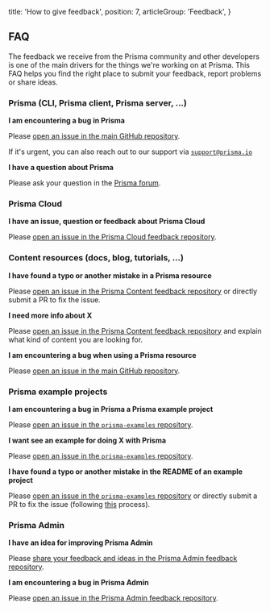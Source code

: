   title: 'How to give feedback',
  position: 7,
  articleGroup: 'Feedback',
}

## FAQ

The feedback we receive from the Prisma community and other developers is one of the main drivers for the things we're working on at Prisma. This FAQ helps you find the right place to submit your feedback, report problems or share ideas.

### Prisma (CLI, Prisma client, Prisma server, ...)

**I am encountering a bug in Prisma**

Please [open an issue in the main GitHub repository](https://github.com/prisma/prisma/issues/new). 

If it's urgent, you can also reach out to our support via [`support@prisma.io`](mailto:support@prisma.io)

**I have a question about Prisma**

Please ask your question in the [Prisma forum](https://www.prisma.io/forum/).

### Prisma Cloud

**I have an issue, question or feedback about Prisma Cloud**

Please [open an issue in the Prisma Cloud feedback repository](https://github.com/prisma/prisma-cloud-feedback//issues/new). 

### Content resources (docs, blog, tutorials, ...)

**I have found a typo or another mistake in a Prisma resource**

Please [open an issue in the Prisma Content feedback repository](https://github.com/prisma/prisma-content-feedback/issues/new) or directly submit a PR to fix the issue.

**I need more info about X**

Please [open an issue in the Prisma Content feedback repository](https://github.com/prisma/prisma-content-feedback/issues/new) and explain what kind of content you are looking for.

**I am encountering a bug when using a Prisma resource**

Please [open an issue in the main GitHub repository](https://github.com/prisma/prisma/issues/new). 

### Prisma example projects

**I am encountering a bug in Prisma a Prisma example project**

Please [open an issue in the `prisma-examples` repository](https://github.com/prisma/prisma1-examples/issues/new).

**I want see an example for doing X with Prisma**

Please [open an issue in the `prisma-examples` repository](https://github.com/prisma/prisma1-examples/issues/new).

**I have found a typo or another mistake in the README of an example project**

Please [open an issue in the `prisma-examples` repository](https://github.com/prisma/prisma1-examples/issues/new) or directly submit a PR to fix the issue (following [this](https://github.com/prisma/prisma1-examples/blob/master/CONTRIBUTING.md#improving-a-readme) process).

### Prisma Admin

**I have an idea for improving Prisma Admin**

Please [share your feedback and ideas in the Prisma Admin feedback repository](https://github.com/prisma/prisma-admin-feedback/issues/new).

**I am encountering a bug in Prisma Admin**

Please [open an issue in the Prisma Admin feedback repository](https://github.com/prisma/prisma-admin-feedback/issues/new).